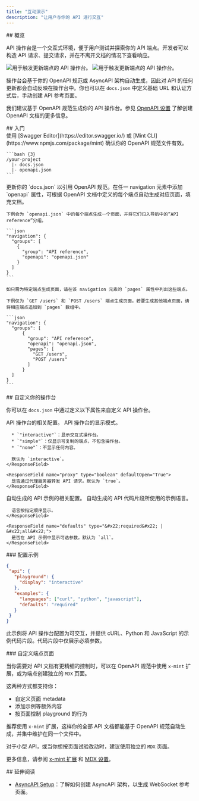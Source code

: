 ```yaml
---
title: "互动演示"
description: "让用户与你的 API 进行交互"
---
```


<div id="overview">
  ## 概览
</div>

API 操作台是一个交互式环境，便于用户测试并探索你的 API 端点。开发者可以构造 API 请求、提交请求，并在不离开文档的情况下查看响应。

<Frame>
  <img src="/images/playground/API-playground-light.png" alt="用于触发更新端点的 API 操作台。" className="block dark:hidden" />

  <img src="/images/playground/API-playground-dark.png" alt="用于触发更新端点的 API 操作台。" className="hidden dark:block" />
</Frame>

操作台会基于你的 OpenAPI 规范或 AsyncAPI 架构自动生成，因此对 API 的任何更新都会自动反映在操作台中。你也可以在 `docs.json` 中定义基础 URL 和认证方式后，手动创建 API 参考页面。

我们建议基于 OpenAPI 规范生成你的 API 操作台。参见 [OpenAPI 设置](/zh/api-playground/openapi-setup) 了解创建 OpenAPI 文档的更多信息。

<div id="getting-started">
  ## 入门
</div>

<Steps>
  <Step title="添加你的 OpenAPI 规范文件。">
    <Info>
      使用 [Swagger Editor](https://editor.swagger.io/) 或 [Mint CLI](https://www.npmjs.com/package/mint) 确认你的 OpenAPI 规范文件有效。
    </Info>

    ```bash {3}
    /your-project
      |- docs.json
      |- openapi.json
    ```
  </Step>

  <Step title="配置 `docs.json`。">
    更新你的 `docs.json` 以引用 OpenAPI 规范。在任一 navigation 元素中添加 `openapi` 属性，可根据 OpenAPI 文档中定义的每个端点自动生成对应页面，填充文档。

    下例会为 `openapi.json` 中的每个端点生成一个页面，并将它们归入导航中的“API reference”分组。

    ```json
    "navigation": {
      "groups": [
        {
          "group": "API reference",
          "openapi": "openapi.json"
        }
      ]
    }
    ```

    如只需为特定端点生成页面，请在该 navigation 元素的 `pages` 属性中列出这些端点。

    下例仅为 `GET /users` 和 `POST /users` 端点生成页面。若要生成其他端点页面，请将相应端点追加到 `pages` 数组中。

    ```json
    "navigation": {
      "groups": [
          {
            "group": "API reference",
            "openapi": "openapi.json",
            "pages": [
              "GET /users",
              "POST /users"
            ]
          }
      ]
    }
    ```
  </Step>
</Steps>

<div id="customizing-your-playground">
  ## 自定义你的操作台
</div>

你可以在 `docs.json` 中通过定义以下属性来自定义 API 操作台。

<ResponseField name="playground" type="object">
  API 操作台的相关配置。

  <Expandable title="playground" defaultOpen="True">
    <ResponseField name="display" type="&#x22;interactive&#x22; | &#x22;simple&#x22; | &#x22;none&#x22;">
      API 操作台的显示模式。

      * `"interactive"`：显示交互式操作台。
      * `"simple"`：仅显示可复制的端点，不包含操作台。
      * `"none"`：不显示任何内容。

      默认为 `interactive`。
    </ResponseField>

    <ResponseField name="proxy" type="boolean" defaultOpen="True">
      是否通过代理服务器转发 API 请求。默认为 `true`。
    </ResponseField>
  </Expandable>
</ResponseField>

<ResponseField name="examples" type="object">
  自动生成的 API 示例的相关配置。

  <Expandable title="examples" defaultOpen="True">
    <ResponseField name="languages" type="array of string">
      自动生成的 API 代码片段所使用的示例语言。

      语言按指定顺序显示。
    </ResponseField>

    <ResponseField name="defaults" type="&#x22;required&#x22; | &#x22;all&#x22;">
      是否在 API 示例中显示可选参数。默认为 `all`。
    </ResponseField>
  </Expandable>
</ResponseField>

<div id="example-configuration">
  ### 配置示例
</div>

```json
{
 "api": {
   "playground": {
     "display": "interactive"
   },
   "examples": {
     "languages": ["curl", "python", "javascript"],
     "defaults": "required"
   }
 }
}
```

此示例将 API 操作台配置为可交互，并提供 cURL、Python 和 JavaScript 的示例代码片段。代码片段中仅展示必填参数。

<div id="custom-endpoint-pages">
  ### 自定义端点页面
</div>

当你需要对 API 文档有更精细的控制时，可以在 OpenAPI 规范中使用 `x-mint` 扩展，或为端点创建独立的 `MDX` 页面。

这两种方式都支持你：

* 自定义页面 metadata
* 添加示例等额外内容
* 按页面控制 playground 的行为

推荐使用 `x-mint` 扩展，这样你的全部 API 文档都能基于 OpenAPI 规范自动生成，并集中维护在同一个文件中。

对于小型 API，或当你想按页面试验改动时，建议使用独立的 `MDX` 页面。

更多信息，请参阅 [x-mint 扩展](/zh/api-playground/openapi-setup#x-mint-extension) 和 [MDX 设置](/zh/api-playground/mdx/configuration)。

<div id="further-reading">
  ## 延伸阅读
</div>

* [AsyncAPI Setup](/zh/api-playground/asyncapi/setup)：了解如何创建 AsyncAPI 架构，以生成 WebSocket 参考页面。